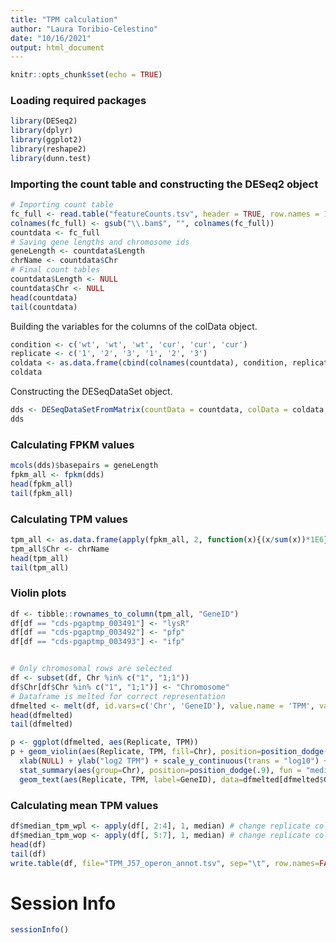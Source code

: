```yaml
---
title: "TPM calculation"
author: "Laura Toribio-Celestino"
date: "10/16/2021"
output: html_document
---
```


```r
knitr::opts_chunk$set(echo = TRUE)
```

### Loading required packages

```r
library(DESeq2)
library(dplyr)
library(ggplot2)
library(reshape2)
library(dunn.test)
```

### Importing the count table and constructing the DESeq2 object

```r
# Importing count table
fc_full <- read.table("featureCounts.tsv", header = TRUE, row.names = 1)
colnames(fc_full) <- gsub("\\.bam$", "", colnames(fc_full))
countdata <- fc_full
# Saving gene lengths and chromosome ids
geneLength <- countdata$Length
chrName <- countdata$Chr
# Final count tables
countdata$Length <- NULL
countdata$Chr <- NULL
head(countdata)
tail(countdata)
```

Building the variables for the columns of the colData object.

```r
condition <- c('wt', 'wt', 'wt', 'cur', 'cur', 'cur')
replicate <- c('1', '2', '3', '1', '2', '3')
coldata <- as.data.frame(cbind(colnames(countdata), condition, replicate))
coldata
```

Constructing the DESeqDataSet object.

```r
dds <- DESeqDataSetFromMatrix(countData = countdata, colData = coldata, design = ~ condition)
dds
```

### Calculating FPKM values

```r
mcols(dds)$basepairs = geneLength
fpkm_all <- fpkm(dds)
head(fpkm_all)
tail(fpkm_all)
```

### Calculating TPM values

```r
tpm_all <- as.data.frame(apply(fpkm_all, 2, function(x){(x/sum(x))*1E6}))
tpm_all$Chr <- chrName
head(tpm_all)
tail(tpm_all)
```

### Violin plots

```r
df <- tibble::rownames_to_column(tpm_all, "GeneID")
df[df == "cds-pgaptmp_003491"] <- "lysR"
df[df == "cds-pgaptmp_003492"] <- "pfp"
df[df == "cds-pgaptmp_003493"] <- "ifp"


# Only chromosomal rows are selected
df <- subset(df, Chr %in% c("1", "1;1"))
df$Chr[df$Chr %in% c("1", "1;1")] <- "Chromosome"
# Dataframe is melted for correct representation
dfmelted <- melt(df, id.vars=c('Chr', 'GeneID'), value.name = 'TPM', variable.name = 'Replicate')
head(dfmelted)
tail(dfmelted)

p <- ggplot(dfmelted, aes(Replicate, TPM))
p + geom_violin(aes(Replicate, TPM, fill=Chr), position=position_dodge(.9)) +
  xlab(NULL) + ylab("log2 TPM") + scale_y_continuous(trans = "log10") +
  stat_summary(aes(group=Chr), position=position_dodge(.9), fun = "median", geom = "point", color = "black") +
  geom_text(aes(Replicate, TPM, label=GeneID), data=dfmelted[dfmelted$GeneID %in% c("lysR", "pfp", "ifp"), ])
```



### Calculating mean TPM values

```r
df$median_tpm_wpl <- apply(df[, 2:4], 1, median) # change replicate columns if necessary
df$median_tpm_wop <- apply(df[, 5:7], 1, median) # change replicate columns if necessary
head(df)
tail(df)
write.table(df, file="TPM_J57_operon_annot.tsv", sep="\t", row.names=FALSE)
```

# Session Info

```r
sessionInfo()
```